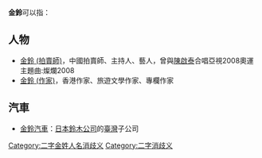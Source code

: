 '''金鈴'''可以指：

== 人物 ==
* [[金鈴_(拍賣師)|金鈴 (拍賣師)]]，中國拍賣師、主持人、藝人，曾與[[陳啟泰|陳啟泰]]合唱亞視2008奧運主題曲:燦爛2008
* [[金鈴_(作家)|金鈴 (作家)]]，香港作家、旅遊文學作家、專欄作家

== 汽車 ==
* [[金鈴汽車|金鈴汽車]]：[[日本|日本]][[鈴木公司|鈴木公司]]的[[臺灣|臺灣]]子公司

{{disambig}}

[[Category:二字金姓人名消歧义|Category:二字金姓人名消歧义]]
[[Category:二字消歧义|Category:二字消歧义]]